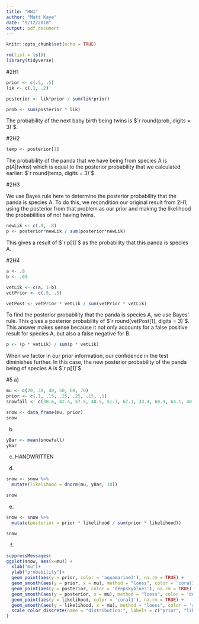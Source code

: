 ```yaml
---
title: "HW1"
author: "Matt Kaye"
date: "9/12/2018"
output: pdf_document
---
```


```r
knitr::opts_chunk$set(echo = TRUE)

rm(list = ls())
library(tidyverse)
```
#2H1
```r
prior <- c(.5, .5)
lik <- c(.1, .2)

posterior <- lik*prior / sum(lik*prior)

prob <- sum(posterior * lik)
```
The probability of the next baby birth being twins is $`r round(prob, digits = 3)`$.

#2H2
```r
temp <- posterior[1]
```
The probability of the panda that we have being from species A is $p(A|twins)$ which is equal to the posterior probability that we calculated earlier: $`r round(temp, digits = 3)`$.

#2H3

We use Bayes rule here to determine the posterior probability that the panda is species A. To do this, we recondition our original result from 2H1, using the posterior from that problem as our prior and making the likelihood the probabilities of not having twins.
```r
newLik <- c(.9, .8)
p <- posterior*newLik / sum(posterior*newLik)
```
This gives a result of $`r p[1]`$ as the probability that this panda is species A.

#2H4
```r
a <- .8
b <- .65

vetLik <- c(a, 1-b)
vetPrior <- c(.5, .5)

vetPost <- vetPrior * vetLik / sum(vetPrior * vetLik)
```
To find the posterior probability that the panda is species A, we use Bayes' rule. This gives a posterior probability of $`r round(vetPost[1], digits = 3)`$. This answer makes sense because it not only accounts for a false positive result for species A, but also a false negative for B. 

```r
p <- (p * vetLik) / sum(p * vetLik)
```
When we factor in our prior information, our confidence in the test diminishes further. In this case, the new posterior probability of the panda being of species A is $`r p[1]`$

#5
a)
```r
mu <- c(20, 30, 40, 50, 60, 70)
prior <- c(.1, .15, .25, .25, .15, .1)
snowfall <- c(38.6, 42.4, 57.5, 40.5, 51.7, 67.1, 33.4, 60.9, 64.1, 40.1, 40.7, 6.4)

snow <- data_frame(mu, prior)
snow
```
b)
```r
yBar <- mean(snowfall)
yBar
```
c) HANDWRITTEN



d)
```r
snow <- snow %>%
  mutate(likelihood = dnorm(mu, yBar, 10))

snow
```

e)
```r
snow <- snow %>%
  mutate(posterior = prior * likelihood / sum(prior * likelihood))

snow
```

f)
```r
suppressMessages(
ggplot(snow, aes(x=mu)) +
  xlab("mu")+
  ylab("probability")+
  geom_point(aes(y = prior, color = 'aquamarine3'), na.rm = TRUE) +
  geom_smooth(aes(y = prior, x = mu), method = "loess", color = 'coral1', na.rm = TRUE) +
  geom_point(aes(y = posterior, color = 'deepskyblue3'), na.rm = TRUE) +
  geom_smooth(aes(y = posterior, x = mu), method = "loess", color = 'deepskyblue3', na.rm = TRUE) +
  geom_point(aes(y = likelihood, color = 'coral1'), na.rm = TRUE) +
  geom_smooth(aes(y = likelihood, x = mu), method = "loess", color = 'aquamarine3', na.rm = TRUE) + 
  scale_color_discrete(name = "distribution:", labels = c("prior", "likelihood", "posterior"))
)

```

